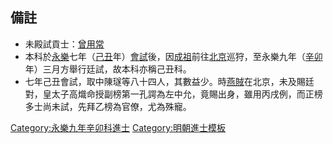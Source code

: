 {{Navbox
|name = 永樂九年辛卯科殿試金榜
|title = 永樂九年（[[1411年]]）辛卯科殿試金榜
|titlestyle = background-color:#FFD700;
|image =
|style = width:100%;text-align:center; 
|groupstyle = text-align:center; background-color:#FFD700;
|liststyle = text-align:center;
|state = {{{state<includeonly>|collapsed</includeonly>}}}
|group1 = 第一甲<br>賜進士及第<br>共3名
|list1 = '''[[蕭時中]]''' - '''[[苗衷|苗　衷]]''' - '''[[黃暘|黃　暘]]'''

|group2 = 第二甲<br>賜進士出身<br>共32名
|list2 = [[楊慈|楊　慈]] - [[劉永清 (永樂進士)|劉永清]] - [[洪鉉|洪　鉉]] - [[何忠|何　忠]] - [[王善 (永樂進士)|王　善]] - [[熊槩|胡　槩]] - [[陳賞 (永樂進士)|陳　賞]] - [[臧性|臧　性]] - [[鄧昌|鄧　昌]] - [[周宗保]]<br>[[金庠|金　庠]] - [[陳璲|陳　璲]] - [[吳實_(明朝)|吳　實]] - [[朱敬|朱　敬]] - [[周文襃]] - [[陳衡|陳　衡]] - [[林衡 (永樂進士)|林　衡]] - [[陳儀 (永樂進士)|陳　儀]] - [[王鉉 (永樂進士)|王　鉉]] - [[何敬|何　敬]]<br>[[王綱 (永樂進士)|王　綱]] - [[鍾瑛 (明朝)|鍾　瑛]] - [[羅貴素]] - [[朱與言]] - [[鄧義 (永樂進士)|鄧　義]] - [[張式 (永樂進士)|張　式]] - [[高濬 (永樂進士)|高　濬]] - [[錢習禮]] - [[陳子倫]] - [[盛衍|盛　衍]]<br>[[任敏|任　敏]] - [[戴員保]]<span style="color: #F7F7F7;"> - －－－ - －－－ - －－－ - －－－ - －－－ - －－－ - －－－ - －－－</span>

|group3 = 第三甲<br>賜同進士出身<br>共49名
|list3 = [[陳祚 (永樂九年進士)|陳　祚]] - [[李春 (永樂九年進士)|李　春]] - [[聞人晟]] - [[陳用|陳　用]] - [[郭震|郭　震]] - [[俞得儒]] - [[王貴莊]] - [[謝善|謝　善]] - [[謝升 (永樂九年進士)|謝　升]] - [[喬良 (永樂進士)|喬　良]]<br>[[賀祖嗣]] - [[林熊|林　熊]] - [[塗克敏]] - [[程靜 (永樂進士)|程　靜]] - [[張志文]] - [[張誠 (永樂進士)|張　誠]] - [[葉宗文]] - [[雷吉生]] - [[魯琛|魯　琛]] - [[韓珠|韓　珠]]<br>[[蕭常|蕭　常]] - [[張順 (永樂進士)|張　順]] - [[劉添鐸]] - [[傅良|傅　良]] - [[鄧真|鄧　真]] - [[周健 (永樂進士)|周　健]] - [[鄺埜|鄺　埜]] - [[具斌|具　斌]] - [[張昱|張　昱]] - [[弋謙|弋　謙]]<br>[[郭廉 (永樂辛卯進士)|郭　廉]] - [[朱約|朱　約]] - [[黃壽生]] - [[邵聰|邵　聰]] - [[王彥 (永樂進士)|王　彥]] - [[張習 (永樂進士)|張　習]] - [[梁輈|梁　輈]] - [[李文定]] - [[史安|史　安]] - [[李曰良]]<br>[[陳治|陳　治]] - [[杜桓 (永樂進士)|杜　桓]] - [[楊景春]] - [[何楚英 (永樂進士)|何楚英]] - [[裘參|裘　參]] - [[葉暘|葉　暘]] - [[劉鳴 (永樂進士)|劉　鳴]] - [[陳善 (永樂辛卯進士)|陳　善]] - [[馬信 (永樂進士)|馬　信]]<span style="color: #FFFFFF;"> - －－－</span>
|belowstyle = text-align: center; background-color:#FFD700;

|group4 = 特賜進士出身<br>共1名
|list4 = '''[[孔諤|孔　諤]]'''
|below='''前一科：[[Template:永樂四年丙戌科殿試金榜|永樂四年丙戌科]]　'''·'''　後一科：[[Template:永樂十年壬辰科殿試金榜|永樂十年壬辰科]]'''<br />'''同科副榜：[[Template:永樂七年己丑科會試副榜|永樂七年己丑科]]'''
}}
[[Category:永樂九年辛卯科進士]]
<noinclude>
[[Category:永樂九年辛卯科進士| ]]
[[Category:明朝進士模板]]
==備註==
*未殿試貢士：[[曾用常]]
*本科於[[永乐 (明朝)|永樂]]七年（[[己丑]]年）[[會試]]後，因[[明成祖|成祖]]前往[[北京]]巡狩，至永樂九年（[[辛卯]]年）三月方舉行廷試，故本科亦稱己丑科。
*七年己丑會試，取中陳璲等八十四人，其數益少。時[[燕賊]]在北京，未及賜廷對，皇太子高熾命授副榜第一孔諤為左中允，竟賜出身，雖用丙戌例，而正榜多士尚未試，先拜乙榜為官僚，尤為殊寵。</noinclude>
